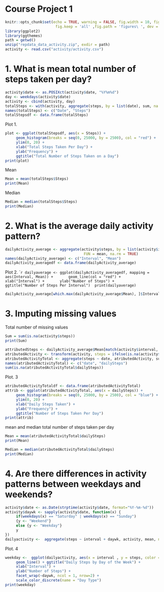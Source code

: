 Course Project 1
================

```r
knitr::opts_chunk$set(echo = TRUE, warning = FALSE, fig.width = 10, fig.height = 5,
                       fig.keep = 'all' ,fig.path = 'figures\ ', dev = 'png')
library(ggplot2)
library(ggthemes)
path = getwd()
unzip("repdata_data_activity.zip", exdir = path)
activity <- read.csv("activity/activity.csv")
```

1. What is mean total number of steps taken per day?
===================================================

```r
activity$date <- as.POSIXct(activity$date, "%Y%m%d")
day <- weekdays(activity$date)
activity <- cbind(activity, day)
totalSteps <- with(activity, aggregate(steps, by = list(date), sum, na.rm = TRUE))
names(totalSteps) <- c("Date", "Steps")
totalStepsdf <- data.frame(totalSteps)
```

Plot 1.

```r
plot <- ggplot(totalStepsdf, aes(x = Steps)) + 
     geom_histogram(breaks = seq(0, 25000, by = 2500), col = "red") + 
     ylim(0, 20) + 
     xlab("Total Steps Taken Per Day") + 
     ylab("Frequency") + 
     ggtitle("Total Number of Steps Taken on a Day")
print(plot)
```

Mean
```r
Mean = mean(totalSteps$Steps)
print(Mean)
```

Median
```r
Median = median(totalSteps$Steps)
print(Median)
```

2. What is the average daily activity pattern?
==============================================

```r
dailyActivity_average <- aggregate(activity$steps, by = list(activity$interval), 
                                    FUN = mean, na.rm = TRUE)
names(dailyActivity_average) <- c("Interval", "Mean")
dailyActivity_averagedf <- data.frame(dailyActivity_average)
```

Plot 2.
````r
dailyaverage <- ggplot(dailyActivity_averagedf, mapping = aes(Interval, Mean)) + 
     geom_line(col = "red") +
     xlab("Interval") + 
     ylab("Number of Steps") + 
     ggtitle("Number of Steps Per Interval") 
print(dailyaverage)
```

```r
dailyActivity_average[which.max(dailyActivity_average$Mean), ]$Interval
```

3. Imputing missing values
==========================
Total number of missing values
```r
Sum = sum(is.na(activity$steps))
print(Sum)
```

```r
attributedSteps <- dailyActivity_average$Mean[match(activity$interval, dailyActivity_average)]
atributedActivity <- transform(activity, steps = ifelse(is.na(activity$steps), yes = attributedSteps, no = activity$steps))
atributedActivityTotal <- aggregate(steps ~ date, atributedActivity, sum)
names(atributedActivityTotal) <- c("date", "dailySteps")
sum(is.na(atributedActivityTotal$dailySteps))
```

Plot. 3
```r
atributedActivityTotaldf <- data.frame(atributedActivityTotal)
attrib <- ggplot(atributedActivityTotal, aes(x = dailySteps)) + 
     geom_histogram(breaks = seq(0, 25000, by = 2500), col = "blue") + 
     ylim(0, 20) + 
     xlab("Daily Steps Taken") + 
     ylab("Frequency") + 
     ggtitle("Number of Steps Taken Per Day")
print(attrib)
```

mean and median total number of steps taken per day

```r
Mean = mean(atributedActivityTotal$dailySteps)
print(Mean)
```

```r
Median = median(atributedActivityTotal$dailySteps)
print(Median)
```


4. Are there differences in activity patterns between weekdays and weekends?
============================================================================
```r
activity$date <- as.Date(strptime(activity$date, format="%Y-%m-%d"))
activity$daywk <- sapply(activity$date, function(x) {
     if(weekdays(x) == "Saturday" | weekdays(x) == "Sunday")
     {y <- "Weekend"}
     else {y <- "Weekday"}
     y
})
dailyactivity <-  aggregate(steps ~ interval + daywk, activity, mean, na.rm = TRUE)
```

Plot. 4
```r
weekday <-  ggplot(dailyactivity, aes(x = interval , y = steps, color = daywk)) + 
     geom_line() + ggtitle("Daily Steps by Day of the Week") + 
     xlab("Interval") + 
     ylab("Number of Steps") +
     facet_wrap(~daywk, ncol = 1, nrow=2) +
     scale_color_discrete(name = "Day Type")
print(weekday)
```



